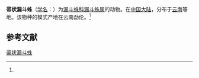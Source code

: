 {{Speciesbox
| name = 帚状漏斗蛛
| status = 
| status_system = 
| image = 
| genus = Agelena
| species = scopulata
| authority = (Wang, 1991)<ref name='id13994'>{{cite web| url =http://www.bioinfo.cn/db05/BjdwSpecies.php?action=view&id=13994| title =帚状漏斗蛛| work =《中国动物物种编目数据库》| publisher =中国科学院微生物研究所| author =中国科学院动物研究所| accessdate =2009-04-28| deadurl =yes| archiveurl =https://web.archive.org/web/20160305024616/http://www.bioinfo.cn/db05/BjdwSpecies.php?action=view&id=13994| archivedate =2016-03-05}}</ref>
}}

'''帚状漏斗蛛'''（[[学名|学名]]：{{lang|la|''Agelena scopulata''}}）为[[漏斗蛛科|漏斗蛛科]][[漏斗蛛属|漏斗蛛属]]的动物。在[[中国大陆|中国大陆]]，分布于[[云南|云南]]等地。该物种的模式产地在云南勐伦。<ref name='id13994'/>

== 参考文献 ==
{{reflist}}

{{Wikispecies|Agelena scopulata}}
{{Taxonbar|from=Q924749}}

[[Category:漏斗蛛属|帚状漏斗蛛]]


{{蜘蛛小作品}}